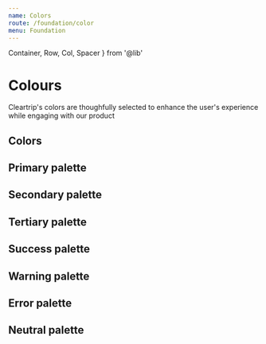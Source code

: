 ```yaml
---
name: Colors
route: /foundation/color
menu: Foundation
---
```


  Container,
  Row,
  Col,
  Spacer
} from '@lib'


# Colours

Cleartrip's colors are thoughfully selected to enhance the user's experience while engaging with our product


## Colors

<div className="flex">
  <Swatch className="bg-primary-500" />
  <Spacer mx={8}/>
  <Swatch className="bg-secondary-500" />
  <Spacer mx={8}/>
  <Swatch className="bg-tertiary-500" />
</div>
<Spacer my={8}/>
<div className="flex">
  <Swatch className="bg-success-500" height="80px" />
  <Spacer mx={8}/>
  <Swatch className="bg-warning-500" height="80px" />
  <Spacer mx={8}/>
  <Swatch className="bg-error-500" height="80px" />
  <Spacer mx={8}/>
  <Swatch className="bg-neutral-500" height="80px" />
</div>

<Spacer my={24}/>


## Primary palette
<Swatches name="primary-100" color="#FEEED3" dark={true} />
<Swatches name="primary-200" color="#FED8A8" dark={true} />
<Swatches name="primary-300" color="#FCBD7D" dark={true} />
<Swatches name="primary-400" color="#FAA25C" dark={true} />
<Swatches name="primary-500" color="#F77728" />
<Swatches name="primary-600" color="#D4581D" />
<Swatches name="primary-700" color="#B13D14" />
<Swatches name="primary-800" color="#8F260C" />
<Swatches name="primary-900" color="#761707" />


## Secondary palette
<Swatches name="secondary-100" color="#D6E8FC" dark={true} />
<Swatches name="secondary-200" color="#AECFF9" dark={true} />
<Swatches name="secondary-300" color="#83AFEF" dark={true} />
<Swatches name="secondary-400" color="#6290E0" dark={true} />
<Swatches name="secondary-500" color="#3366CC" />
<Swatches name="secondary-600" color="#254EAF" />
<Swatches name="secondary-700" color="#193992" />
<Swatches name="secondary-800" color="#102776" />
<Swatches name="secondary-900" color="#091B61" />


## Tertiary palette
<Swatches name="tertiary-100" color="#E7EFF6" dark={true} />
<Swatches name="tertiary-200" color="#D1DFED" dark={true} />
<Swatches name="tertiary-300" color="#A6B7C9" dark={true} />
<Swatches name="tertiary-400" color="#738294" dark={true} />
<Swatches name="tertiary-500" color="#37404E" />
<Swatches name="tertiary-600" color="#283143" />
<Swatches name="tertiary-700" color="#1B2438" />
<Swatches name="tertiary-800" color="#11192D" />
<Swatches name="tertiary-900" color="#0A1025" />



## Success palette
<Swatches name="success-100" color="#F3FAC8" dark={true} />
<Swatches name="success-200" color="#E5F694" dark={true} />
<Swatches name="success-300" color="#CAE55C" dark={true} />
<Swatches name="success-400" color="#AACC33" dark={true} />
<Swatches name="success-500" color="#80AA01" />
<Swatches name="success-600" color="#6A9200" />
<Swatches name="success-700" color="#557A00" />
<Swatches name="success-800" color="#426200" />
<Swatches name="success-900" color="#345100" />



## Warning palette
<Swatches name="warning-100" color="#FEF4CC" dark={true} />
<Swatches name="warning-200" color="#FEE699" dark={true} />
<Swatches name="warning-300" color="#FED366" dark={true} />
<Swatches name="warning-400" color="#FDC140" dark={true} />
<Swatches name="warning-500" color="#FCA402" />
<Swatches name="warning-600" color="#D88501" />
<Swatches name="warning-700" color="#B56801" />
<Swatches name="warning-800" color="#924F00" />
<Swatches name="warning-900" color="#783D00" />



## Error palette
<Swatches name="error-100" color="#FFE5D4" dark={true} />
<Swatches name="error-200" color="#FFC5AA" dark={true} />
<Swatches name="error-300" color="#FF9E7F" dark={true} />
<Swatches name="error-400" color="#FF7960" dark={true} />
<Swatches name="error-500" color="#FF3C2B" />
<Swatches name="error-600" color="#DB1F1F" />
<Swatches name="error-700" color="#B71523" />
<Swatches name="error-800" color="#930D24" />
<Swatches name="error-900" color="#7A0824" />

## Neutral palette

<Swatches name="neutral-100" color="#000000" dark={true} />
<Swatches name="neutral-200" color="#CCCCCC" dark={true} />
<Swatches name="neutral-300" color="#B3B3B3" dark={true} />
<Swatches name="neutral-400" color="#999999" dark={true} />
<Swatches name="neutral-500" color="#808080" />
<Swatches name="neutral-600" color="#666666" />
<Swatches name="neutral-700" color="#4D4D4D" />
<Swatches name="neutral-800" color="#333333" />
<Swatches name="neutral-900" color="#1A1A1A" />